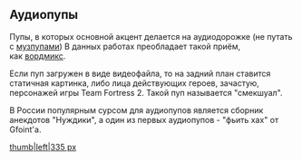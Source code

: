 ==Аудиопупы==
Пупы, в которых основной акцент делается на аудиодорожке (не путать с [[RYTPMV|музпупами]]) В данных работах преобладает такой приём, как [[Термины#.D0.92|вордмикс]].

Если пуп загружен в виде видеофайла, то на задний план ставится статичная картинка, либо лица действующих героев, зачастую, персонажей игры Team Fortress 2. Такой пуп называется "смекшуал".

В России популярным сурсом для аудиопупов является сборник анекдотов "Нуждики", а один из первых аудиопупов - "фьить хах" от Gfoint'a.

<p style="margin-left:48px;"></p>

<p style="margin-left:48px;"></p>
[[Файл:Фьить хах-1|thumb|left|335 px]] 